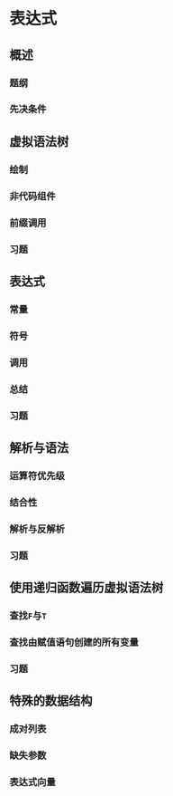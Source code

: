 # 表达式 {#expressions}

## 概述

### 题纲 {-}

### 先决条件 {-}

## 虚拟语法树 {#ast}

### 绘制

### 非代码组件

### 前缀调用

### 习题

## 表达式 {#expression-details}

### 常量

### 符号

### 调用

### 总结

### 习题

## 解析与语法 {#parsing-and-grammar}

### 运算符优先级

### 结合性

### 解析与反解析

### 习题

## 使用递归函数遍历虚拟语法树

### 查找`F`与`T`

### 查找由赋值语句创建的所有变量

### 习题

## 特殊的数据结构

### 成对列表 {#pairlists}

### 缺失参数

### 表达式向量
